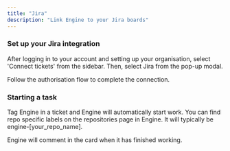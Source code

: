 ```yaml
---
title: "Jira"
description: "Link Engine to your Jira boards"
---
```


### **Set up your Jira integration**

After logging in to your account and setting up your organisation, select 'Connect tickets' from the sidebar. Then, select Jira from the pop-up modal.

Follow the authorisation flow to complete the connection.

### **Starting a task**

Tag Engine in a ticket and Engine will automatically start work. You can find repo specific labels on the repositories page in Engine. It will typically be engine-[your_repo_name].

Engine will comment in the card when it has finished working.